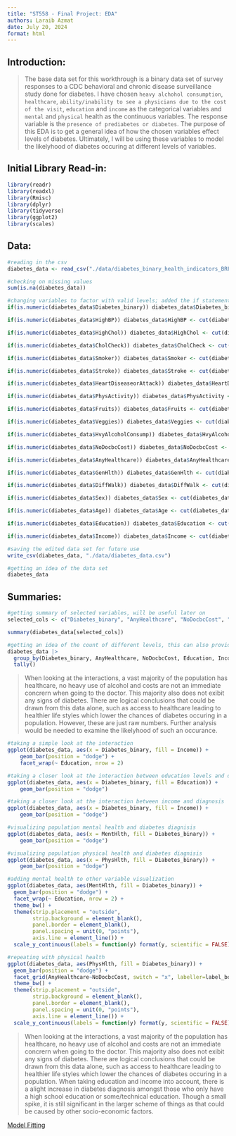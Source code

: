```yaml
---
title: "ST558 - Final Project: EDA"
authors: Laraib Azmat
date: July 20, 2024
format: html
---
```


## Introduction: 
  > The base data set for this workthrough is a binary data set of survey responses to a CDC behavioral and chronic disease surveillance study done for diabetes. I have chosen `heavy alchohol consumption`, `healthcare`,  `ability/inability to see a physicians due to the cost of the visit`, `education` and `income` as the categorical variables and `mental` and `physical` health as the continuous variables. The response variable is the `presence of prediabetes or diabetes`. The purpose of this EDA is to get a general idea of how the chosen variables effect levels of diabetes. Ultimately, I will be using these variables to model the likelyhood of diabetes occuring at different levels of variables. 

## Initial Library Read-in:
```r
library(readr)
library(readxl)
library(Rmisc)
library(dplyr)
library(tidyverse)
library(ggplot2)
library(scales)
```

## Data:
```r
#reading in the csv 
diabetes_data <- read_csv("./data/diabetes_binary_health_indicators_BRFSS2015.csv", lazy = FALSE)
```

```r
#checking on missing values
sum(is.na(diabetes_data))
```

```r
#changing variables to factor with valid levels; added the if statements to prevent the code from not running when the columns were already changed
if(is.numeric(diabetes_data$Diabetes_binary)) diabetes_data$Diabetes_binary <- cut(diabetes_data$Diabetes_binary, 2, labels = c("No", "Yes"))

if(is.numeric(diabetes_data$HighBP)) diabetes_data$HighBP <- cut(diabetes_data$HighBP, 2, labels = c("No", "Yes"))

if(is.numeric(diabetes_data$HighChol)) diabetes_data$HighChol <- cut(diabetes_data$HighChol, 2, labels = c("No", "Yes"))

if(is.numeric(diabetes_data$CholCheck)) diabetes_data$CholCheck <- cut(diabetes_data$CholCheck, 2, labels = c("No", "Yes"))

if(is.numeric(diabetes_data$Smoker)) diabetes_data$Smoker <- cut(diabetes_data$Smoker, 2, labels = c("No", "Yes"))

if(is.numeric(diabetes_data$Stroke)) diabetes_data$Stroke <- cut(diabetes_data$Stroke, 2, labels = c("No", "Yes"))

if(is.numeric(diabetes_data$HeartDiseaseorAttack)) diabetes_data$HeartDiseaseorAttack <- cut(diabetes_data$HeartDiseaseorAttack, 2, labels = c("No", "Yes"))

if(is.numeric(diabetes_data$PhysActivity)) diabetes_data$PhysActivity <- cut(diabetes_data$PhysActivity, 2, labels = c("No", "Yes"))

if(is.numeric(diabetes_data$Fruits)) diabetes_data$Fruits <- cut(diabetes_data$Fruits, 2, labels = c("No", "Yes"))

if(is.numeric(diabetes_data$Veggies)) diabetes_data$Veggies <- cut(diabetes_data$Veggies, 2, labels = c("No", "Yes"))

if(is.numeric(diabetes_data$HvyAlcoholConsump)) diabetes_data$HvyAlcoholConsump <- cut(diabetes_data$HvyAlcoholConsump, 2, labels = c("No", "Yes"))

if(is.numeric(diabetes_data$NoDocbcCost)) diabetes_data$NoDocbcCost <- cut(diabetes_data$NoDocbcCost, 2, labels = c("No", "Yes"))  

if(is.numeric(diabetes_data$AnyHealthcare)) diabetes_data$AnyHealthcare <- cut(diabetes_data$AnyHealthcare, 2, labels = c("No", "Yes"))    

if(is.numeric(diabetes_data$GenHlth)) diabetes_data$GenHlth <- cut(diabetes_data$GenHlth, 5, labels = c("Excellent", "Very.good", "Good", "Fair", "Poor"))

if(is.numeric(diabetes_data$DiffWalk)) diabetes_data$DiffWalk <- cut(diabetes_data$DiffWalk, 2, labels = c("No", "Yes"))

if(is.numeric(diabetes_data$Sex)) diabetes_data$Sex <- cut(diabetes_data$Sex, 2, labels = c("Male", "Female"))

if(is.numeric(diabetes_data$Age)) diabetes_data$Age <- cut(diabetes_data$Age, 13, labels = c("18.to.24", "25.to.29", "30.to.34", "35.to.39", "40.to.44", "45.to.49", "50.to.54", "55.to.59", "60.to.64", "65.to.69", "70.to.74", "75.to.79", "80.or.older"))

if(is.numeric(diabetes_data$Education)) diabetes_data$Education <- cut(diabetes_data$Education, 6, labels = c("None", "Elementary", "Middle.School", "High.School", "Some.or.Technnical.College", "College.Graduate"))

if(is.numeric(diabetes_data$Income)) diabetes_data$Income <- cut(diabetes_data$Income, 8, labels = c("10000", "15000", "20000", "25000", "35000", "50000", "75000", "75000.plus"))
```

```r
#saving the edited data set for future use
write_csv(diabetes_data, "./data/diabetes_data.csv")
```

```r
#getting an idea of the data set
diabetes_data
```

## Summaries:
```r
#getting summary of selected variables, will be useful later on
selected_cols <- c("Diabetes_binary", "AnyHealthcare", "NoDocbcCost", "Education", "Income", "MentHlth", "PhysHlth")

summary(diabetes_data[selected_cols])
```

```r
#getting an idea of the count of different levels, this can also provide a general idea of how likely it is for someone to have diabetes under certain conditions; this is further shown through the plots
diabetes_data |>
  group_by(Diabetes_binary, AnyHealthcare, NoDocbcCost, Education, Income, MentHlth, PhysHlth) |>
  tally()
```

  > When looking at the interactions, a vast majority of the population has healthcare, no heavy use of alcohol and costs are not an immediate concrern when going to the doctor. This majority also does not exibit any signs of diabetes. There are logical conclusions that could be drawn from this data alone, such as access to healthcare leading to healthier life styles which lower the chances of diabetes occuring in a population. However, these are just raw numbers. Further analysis would be needed to examine the likelyhood of such an occurance. 

```r
#taking a simple look at the interaction
ggplot(diabetes_data, aes(x = Diabetes_binary, fill = Income)) +
    geom_bar(position = "dodge") +
    facet_wrap(~ Education, nrow = 2) 
```

```r
#taking a closer look at the interaction between education levels and diagnosis
ggplot(diabetes_data, aes(x = Diabetes_binary, fill = Education)) +
    geom_bar(position = "dodge")
```

```r
#taking a closer look at the interaction between income and diagnosis
ggplot(diabetes_data, aes(x = Diabetes_binary, fill = Income)) +
    geom_bar(position = "dodge")
```

```r
#visualizing population mental health and diabetes diagnisis
ggplot(diabetes_data, aes(x = MentHlth, fill = Diabetes_binary)) + 
    geom_bar(position = "dodge")
```

```r
#visualizing population physical health and diabetes diagnisis
ggplot(diabetes_data, aes(x = PhysHlth, fill = Diabetes_binary)) + 
    geom_bar(position = "dodge")
```

```r
#adding mental health to other variable visualization
ggplot(diabetes_data, aes(MentHlth, fill = Diabetes_binary)) +
  geom_bar(position = "dodge") +
  facet_wrap(~ Education, nrow = 2) +
  theme_bw() +
  theme(strip.placement = "outside",
        strip.background = element_blank(),
        panel.border = element_blank(),
        panel.spacing = unit(0, "points"),
        axis.line = element_line()) + 
  scale_y_continuous(labels = function(y) format(y, scientific = FALSE))
```
```r
#repeating with physical health
ggplot(diabetes_data, aes(PhysHlth, fill = Diabetes_binary)) +
  geom_bar(position = "dodge") +
  facet_grid(AnyHealthcare~NoDocbcCost, switch = "x", labeller=label_both) +
  theme_bw() +
  theme(strip.placement = "outside",
        strip.background = element_blank(),
        panel.border = element_blank(),
        panel.spacing = unit(0, "points"),
        axis.line = element_line()) + 
  scale_y_continuous(labels = function(y) format(y, scientific = FALSE))
```
  > When looking at the interactions, a vast majority of the population has healthcare, no heavy use of alcohol and costs are not an immediate concrern when going to the doctor. This majority also does not exibit any signs of diabetes. There are logical conclusions that could be drawn from this data alone, such as access to healthcare leading to healthier life styles which lower the chances of diabetes occuring in a population. When taking education and income into account, there is a alight increase in diabetes diagnosis amongst those who only have a high school education or some/technical education. Though a small spike, it is still significant in the larger scheme of things as that could be caused by other socio-economic factors. 

[Model Fitting](Modeling.html)
